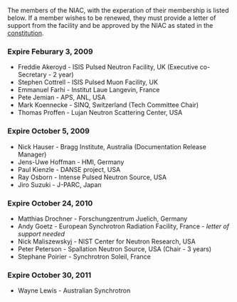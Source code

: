 The members of the NIAC, with the experation of their membership is listed below. If a member wishes to be renewed, they must provide a letter of support from the facility and be approved by the NIAC as stated in the [[NIAC|constitution]].

===Expire Feburary 3, 2009===
*Freddie Akeroyd - ISIS Pulsed Neutron Facility, UK (Executive co-Secretary - 2 year)
*Stephen Cottrell - ISIS Pulsed Muon Facility, UK
*Emmanuel Farhi - Institut Laue Langevin, France
*Pete Jemian - APS, ANL, USA
*Mark Koennecke - SINQ, Switzerland (Tech Committee Chair)
*Thomas Proffen - Lujan Neutron Scattering Center, USA

===Expire October 5, 2009===
*Nick Hauser - Bragg Institute, Australia (Documentation Release Manager)
*Jens-Uwe Hoffman - HMI, Germany
*Paul Kienzle - DANSE project, USA
*Ray Osborn - Intense Pulsed Neutron Source, USA
*Jiro Suzuki - J-PARC, Japan

===Expire October 24, 2010===
*Matthias Drochner - Forschungzentrum Juelich, Germany
*Andy Goetz - European Synchrotron Radiation Facility, France - ''letter of support needed''
*Nick Maliszewskyj - NIST Center for Neutron Research, USA
*Peter Peterson - Spallation Neutron Source, USA (Chair - 3 years)
*Stephane Poirier - Synchrotron Soleil, France

===Expire October 30, 2011===
*Wayne Lewis - Australian Synchrotron